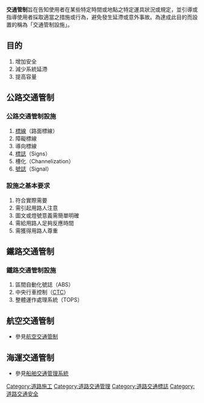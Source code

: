 {{Expand|time=2010-10-06}}
'''交通管制'''旨在告知使用者在某些特定時間或地點之特定運具狀況或規定，並引導或指導使用者採取適當之措施或行為，避免發生延滯或意外事故。為達成此目的而設置的稱為「交通管制設施」。

==目的==
#增加安全
#減少系統延滯
#提高容量

==公路交通管制==
===公路交通管制設施===
#[[標線|標線]]（路面標線）
#障礙標線
#導向標線
#[[標誌|標誌]]（Signs）
#槽化（Channelization）
#[[號誌|號誌]]（Signal）

===設施之基本要求===

#符合實際需要
#需引起用路人注意
#圖文或燈號意義需簡單明確
#需給用路人足夠反應時間
#需獲得用路人尊重

==鐵路交通管制==

===鐵路交通管制設施===
#區間自動化號誌（ABS）
#中央行車控制（[[調度集中系統|CTC]]）
#整體運作處理系統（TOPS）

==航空交通管制==

*參見[[航空交通管制|航空交通管制]]

==海運交通管制==

*參見[[船舶交通管理系統|船舶交通管理系統]]

[[Category:道路施工|Category:道路施工]]
[[Category:道路交通管理|Category:道路交通管理]]
[[Category:道路交通標誌|Category:道路交通標誌]]
[[Category:道路交通安全|Category:道路交通安全]]